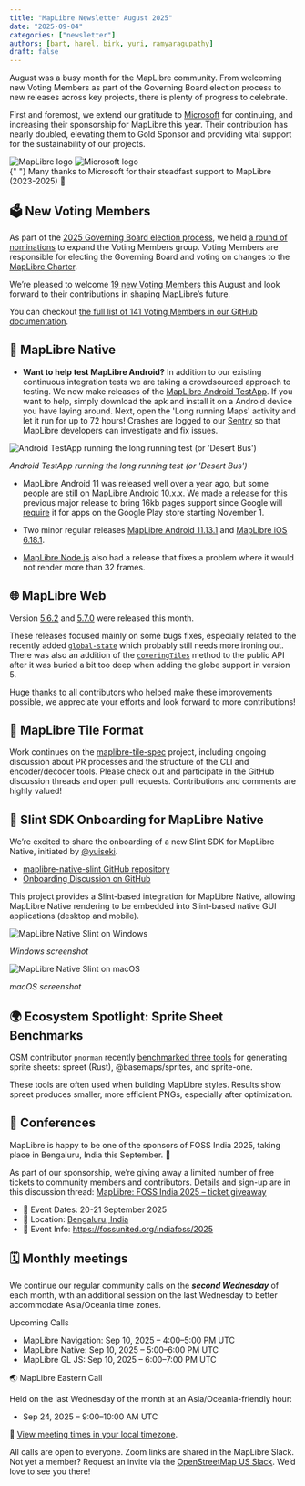 ```yaml
---
title: "MapLibre Newsletter August 2025"
date: "2025-09-04"
categories: ["newsletter"]
authors: [bart, harel, birk, yuri, ramyaragupathy]
draft: false
---
```



August was a busy month for the MapLibre community. From welcoming new Voting Members as part of the Governing Board election process to new releases across key projects, there is plenty of progress to celebrate.

First and foremost, we extend our gratitude to [Microsoft](https://www.microsoft.com) for continuing, and increasing their sponsorship for MapLibre this year. Their contribution has nearly doubled, elevating them to Gold Sponsor and providing vital support for the sustainability of our projects.

<div
  style={{
    backgroundColor: "white",
    padding: "2rem",
    border: "10px solid",
    borderImage: "linear-gradient(45deg, #d4af37, #f5deb3, #d4af37) 1",
    borderRadius: "0",
    marginBottom: "3rem",
    display: "flex",
    justifyContent: "center",
    alignItems: "center",
    gap: "2rem",
    flexWrap: "nowrap",
    overflow: "hidden",
    flexDirection: "column",
  }}
>
  <div
    style={{
      display: "flex",
      justifyContent: "center",
      alignItems: "center",
      gap: "2rem",
      flexWrap: "nowrap",
      width: "100%",
    }}
  >
    <Image
      src={maplibreLogo}
      alt="MapLibre logo"
      style={{
        width: "40%",
        maxWidth: "300px",
        height: "auto",
        objectFit: "contain",
      }}
    />
    <Image
      src={msftLogo}
      alt="Microsoft logo"
      style={{
        width: "40%",
        maxWidth: "330px",
        height: "auto",
        objectFit: "contain",
      }}
    />
  </div>
  <div
    style={{
      marginTop: "1rem",
      fontSize: "1rem",
      textAlign: "center",
      color: "#263238",
      fontStyle: "italic",
    }}
  >
    {" "}
    Many thanks to Microsoft for their steadfast support to MapLibre (2023-2025)
    🎉
  </div>
</div>

## 🗳️ New Voting Members

As part of the [2025 Governing Board election process](https://github.com/maplibre/maplibre/issues/447), we held [a round of nominations](https://github.com/maplibre/maplibre/issues/446) to expand the Voting Members group. Voting Members are responsible for electing the Governing Board and voting on changes to the [MapLibre Charter](https://github.com/maplibre/maplibre/blob/main/CHARTER.md).

We’re pleased to welcome [19 new Voting Members](https://github.com/maplibre/maplibre/issues/446#issuecomment-3224717918) this August and look forward to their contributions in shaping MapLibre’s future.

You can checkout [the full list of 141 Voting Members in our GitHub documentation](https://github.com/maplibre/maplibre/blob/main/VOTING_MEMBERS.md).

## 📱 MapLibre Native

- **Want to help test MapLibre Android?** In addition to our existing continuous integration tests we are taking a crowdsourced approach to testing. We now make releases of the [MapLibre Android TestApp](https://github.com/maplibre/maplibre-native/releases?q=android-testapp&expanded=true). If you want to help, simply download the apk and install it on a Android device you have laying around. Next, open the 'Long running Maps' activity and let it run for up to 72 hours! Crashes are logged to our [Sentry](https://sentry.io/welcome/) so that MapLibre developers can investigate and fix issues.

<div style={{ textAlign: "center" }}>
  <Image
    src={nativeTestApp}
    style={{
      maxWidth: "300px",
      maxHeight: "600px",
      width: "100%",
      height: "auto",
      display: "inline-block",
    }}
    alt="Android TestApp running the long running test (or 'Desert Bus')"
  />
  <p
    style={{
      fontSize: "0.9rem",
      color: "#aaa",
      marginTop: "8px",
      fontStyle: "italic",
    }}
  >
    <em>Android TestApp running the long running test (or 'Desert Bus')</em>
  </p>
</div>

- MapLibre Android 11 was released well over a year ago, but some people are still on MapLibre Android 10.x.x. We made a [release](https://github.com/maplibre/maplibre-native/releases/tag/android-v10.3.5) for this previous major release to bring 16kb pages support since Google will [require](https://android-developers.googleblog.com/2025/05/prepare-play-apps-for-devices-with-16kb-page-size.html) it for apps on the Google Play store starting November 1.

- Two minor regular releases [MapLibre Android 11.13.1](https://github.com/maplibre/maplibre-native/releases/tag/android-v11.13.1) and [MapLibre iOS 6.18.1](https://github.com/maplibre/maplibre-native/releases/tag/ios-v6.18.1).

- [MapLibre Node.js](https://github.com/maplibre/maplibre-native/releases/tag/node-v6.2.0) also had a release that fixes a problem where it would not render more than 32 frames.

## 🌐 MapLibre Web

Version [5.6.2](https://github.com/maplibre/maplibre-gl-js/releases/tag/v5.6.2) and [5.7.0](https://github.com/maplibre/maplibre-gl-js/releases/tag/v5.7.0) were released this month.

These releases focused mainly on some bugs fixes, especially related to the recently added [`global-state`](https://maplibre.org/maplibre-gl-js/docs/API/classes/Map/#setglobalstateproperty) which probably still needs more ironing out. There was also an addition of the [`coveringTiles`](https://maplibre.org/maplibre-gl-js/docs/API/classes/Map/#coveringtiles) method to the public API after it was buried a bit too deep when adding the globe support in version 5.

Huge thanks to all contributors who helped make these improvements possible, we appreciate your efforts and look forward to more contributions!

## 🧩 MapLibre Tile Format

Work continues on the [maplibre-tile-spec](https://github.com/maplibre/maplibre-tile-spec) project, including ongoing discussion about PR processes and the structure of the CLI and encoder/decoder tools.
Please check out and participate in the GitHub discussion threads and open pull requests. Contributions and comments are highly valued!

## 🎉 Slint SDK Onboarding for MapLibre Native

We’re excited to share the onboarding of a new Slint SDK for MapLibre Native, initiated by [@yuiseki](https://github.com/yuiseki).

- [maplibre-native-slint GitHub repository](https://github.com/maplibre/maplibre-native-slint)
- [Onboarding Discussion on GitHub](https://github.com/maplibre/maplibre/issues/474)

This project provides a Slint-based integration for MapLibre Native, allowing MapLibre Native rendering to be embedded into Slint-based native GUI applications (desktop and mobile).

<div
  style={{
    display: "flex",
    justifyContent: "center",
    gap: "2rem",
    flexWrap: "wrap", 
    marginTop: "2rem",
    marginBottom: "2rem",
    alignItems: "stretch",
  }}
>
  <div
    style={{
      flex: "1 1 300px",
      maxWidth: "400px",
      display: "flex",
      flexDirection: "column",
      justifyContent: "space-between", 
      textAlign: "center",
    }}
  >
    <Image
      src={slintWindows}
      alt="MapLibre Native Slint on Windows"
      style={{
        width: "100%",
        height: "auto",
        borderRadius: "6px",
      }}
    />
    <p
      style={{
        fontSize: "0.9rem",
        color: "#aaa",
        marginTop: "8px",
        fontStyle: "italic",
      }}
    >
    <em>  Windows screenshot </em>
    </p>
  </div>

  <div
    style={{
      flex: "1 1 300px",
      maxWidth: "400px",
      display: "flex",
      flexDirection: "column",
      justifyContent: "space-between", 
      textAlign: "center",
    }}
  >
    <Image
      src={slintMac}
      alt="MapLibre Native Slint on macOS"
      style={{
        width: "100%",
        height: "auto",
        borderRadius: "6px",
      }}
    />
    <p
      style={{
        fontSize: "0.9rem",
        color: "#aaa",
        marginTop: "8px",
        fontStyle: "italic",
      }}
    >
     <em> macOS screenshot </em>
    </p>
  </div>
</div>

## 🌍 Ecosystem Spotlight: Sprite Sheet Benchmarks

OSM contributor `pnorman` recently [benchmarked three tools](https://www.openstreetmap.org/user/pnorman/diary/407303) for generating sprite sheets: spreet (Rust), @basemaps/sprites, and sprite-one.

These tools are often used when building MapLibre styles. Results show spreet produces smaller, more efficient PNGs, especially after optimization.

## 👥 Conferences

MapLibre is happy to be one of the sponsors of FOSS India 2025, taking place in Bengaluru, India this September. 🎉

As part of our sponsorship, we’re giving away a limited number of free tickets to community members and contributors.
Details and sign-up are in this discussion thread: [MapLibre: FOSS India 2025 – ticket giveaway](https://github.com/maplibre/maplibre/discussions/459)

- 📅 Event Dates: 20-21 September 2025
- 📍 Location: [Bengaluru, India](https://www.openstreetmap.org/relation/7902476)
- 🔗 Event Info: https://fossunited.org/indiafoss/2025

## 🗓️ Monthly meetings

We continue our regular community calls on the _**second Wednesday**_ of each month, with an additional session on the last Wednesday to better accommodate Asia/Oceania time zones.

Upcoming Calls

- MapLibre Navigation: Sep 10, 2025 – 4:00–5:00 PM UTC
- MapLibre Native: Sep 10, 2025 – 5:00–6:00 PM UTC
- MapLibre GL JS: Sep 10, 2025 – 6:00–7:00 PM UTC

🌏 MapLibre Eastern Call

Held on the last Wednesday of the month at an Asia/Oceania-friendly hour:

- Sep 24, 2025 – 9:00–10:00 AM UTC

🔗 [View meeting times in your local timezone](https://notime.zone/OZNF2CjddeqYV).

All calls are open to everyone. Zoom links are shared in the MapLibre Slack.
Not yet a member? Request an invite via the [OpenStreetMap US Slack](https://slack.openstreetmap.us/).
We’d love to see you there!
